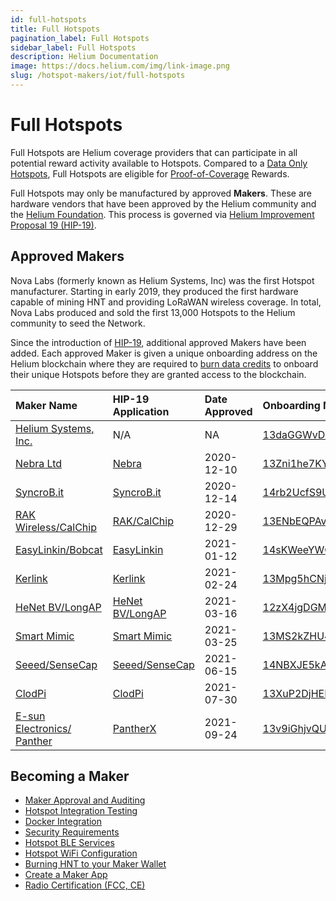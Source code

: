 ```yaml
---
id: full-hotspots
title: Full Hotspots
pagination_label: Full Hotspots
sidebar_label: Full Hotspots
description: Helium Documentation
image: https://docs.helium.com/img/link-image.png
slug: /hotspot-makers/iot/full-hotspots
---
```


# Full Hotspots


Full Hotspots are Helium coverage providers that can participate in all potential reward activity
available to Hotspots. Compared to a [Data Only Hotspots](/hotspot-makers/iot/data-only-hotspots),
Full Hotspots are eligible for [Proof-of-Coverage](/blockchain/proof-of-coverage) Rewards.

Full Hotspots may only be manufactured by approved **Makers**. These are hardware vendors that have
been approved by the Helium community and the [Helium Foundation](https://helium.foundation). This
process is governed via
[Helium Improvement Proposal 19 (HIP-19)](https://github.com/helium/HIP/blob/master/0019-third-party-manufacturers.md).

## Approved Makers

Nova Labs (formerly known as Helium Systems, Inc) was the first Hotspot manufacturer. Starting in
early 2019, they produced the first hardware capable of mining HNT and providing LoRaWAN wireless
coverage. In total, Nova Labs produced and sold the first 13,000 Hotspots to the Helium community to
seed the Network.

Since the introduction of
[HIP-19](https://github.com/helium/HIP/blob/master/0019-third-party-manufacturers.md), additional
approved Makers have been added. Each approved Maker is given a unique onboarding address on the
Helium blockchain where they are required to [burn data credits](/blockchain/transaction-fees) to
onboard their unique Hotspots before they are granted access to the blockchain.

| Maker Name                                              | HIP-19 Application                                                                                           | Date Approved | Onboarding Maker Address                                                                                                                            |
| :------------------------------------------------------ | :----------------------------------------------------------------------------------------------------------- | :------------ | :-------------------------------------------------------------------------------------------------------------------------------------------------- |
| [Helium Systems, Inc.](https://helium.com)              | N/A                                                                                                          | NA            | [13daGGWvDQyTyHFDCPz8zDSVTWgPNNfJ4oh31Teec4TRWfjMx53](https://explorer-old.helium.com/accounts/13daGGWvDQyTyHFDCPz8zDSVTWgPNNfJ4oh31Teec4TRWfjMx53) |
| [Nebra Ltd](https://www.nebra.com/)                     | [Nebra](https://github.com/dewi-alliance/hotspot-manufacturers/blob/main/applications/nebra-ltd.md)          | 2020-12-10    | [13Zni1he7KY9pUmkXMhEhTwfUpL9AcEV1m2UbbvFsrU9QPTMgE3](https://explorer-old.helium.com/accounts/13Zni1he7KY9pUmkXMhEhTwfUpL9AcEV1m2UbbvFsrU9QPTMgE3) |
| [SyncroB.it](https://syncrob.it/)                       | [SyncroB.it](https://github.com/dewi-alliance/hotspot-manufacturers/blob/main/applications/syncrobit.md)     | 2020-12-14    | [14rb2UcfS9U89QmKswpZpjRCUVCVu1haSyqyGY486EvsYtvdJmR](https://explorer-old.helium.com/accounts/14rb2UcfS9U89QmKswpZpjRCUVCVu1haSyqyGY486EvsYtvdJmR) |
| [RAK Wireless/CalChip](https://www.calchipconnect.com/) | [RAK/CalChip](https://github.com/dewi-alliance/hotspot-manufacturers/blob/main/applications/rak-wireless.md) | 2020-12-29    | [13ENbEQPAvytjLnqavnbSAzurhGoCSNkGECMx7eHHDAfEaDirdY](https://explorer-old.helium.com/accounts/13ENbEQPAvytjLnqavnbSAzurhGoCSNkGECMx7eHHDAfEaDirdY) |
| [EasyLinkin/Bobcat](https://www.bobcatminer.com)        | [EasyLinkin](https://github.com/dewi-alliance/hotspot-manufacturers/blob/main/applications/easylinkin.md)    | 2021-01-12    | [14sKWeeYWQWrBSnLGq79uRQqZyw3Ldi7oBdxbF6a54QboTNBXDL](https://explorer-old.helium.com/accounts/14sKWeeYWQWrBSnLGq79uRQqZyw3Ldi7oBdxbF6a54QboTNBXDL) |
| [Kerlink](https://www.kerlink.com)                      | [Kerlink](https://github.com/dewi-alliance/hotspot-manufacturers/tree/main/applications/kerlink)             | 2021-02-24    | [13Mpg5hCNjSxHJvWjaanwJPBuTXu1d4g5pGvGBkqQe3F8mAwXhK](https://explorer-old.helium.com/accounts/13Mpg5hCNjSxHJvWjaanwJPBuTXu1d4g5pGvGBkqQe3F8mAwXhK) |
| [HeNet BV/LongAP](https://www.longap.com)               | [HeNet BV/LongAP](https://github.com/dewi-alliance/hotspot-manufacturers/blob/main/applications/henet.md)    | 2021-03-16    | [12zX4jgDGMbJgRwmCfRNGXBuphkQRqkUTcLzYHTQvd4Qgu8kiL4](https://explorer-old.helium.com/accounts/12zX4jgDGMbJgRwmCfRNGXBuphkQRqkUTcLzYHTQvd4Qgu8kiL4) |
| [Smart Mimic](https://smartmimic.com)                   | [Smart Mimic](https://github.com/dewi-alliance/hotspot-manufacturers/blob/main/applications/smart-mimic.md)  | 2021-03-25    | [13MS2kZHU4h6wp3tExgoHdDFjBsb9HB9JBvcbK9XmfNyJ7jqzVv](https://explorer-old.helium.com/accounts/13MS2kZHU4h6wp3tExgoHdDFjBsb9HB9JBvcbK9XmfNyJ7jqzVv) |
| [Seeed/SenseCap](https://www.sensecapmx.com/)           | [Seeed/SenseCap](https://github.com/dewi-alliance/hotspot-manufacturers/blob/main/applications/seeed.md)     | 2021-06-15    | [14NBXJE5kAAZTMigY4dcjXSMG4CSqjYwvteQWwQsYhsu2TKN6AF](https://explorer-old.helium.com/accounts/14NBXJE5kAAZTMigY4dcjXSMG4CSqjYwvteQWwQsYhsu2TKN6AF) |
| [ClodPi](https://clodpi.io/)                            | [ClodPi](https://github.com/dewi-alliance/hotspot-manufacturers/blob/main/applications/clodpi.md)            | 2021-07-30    | [13XuP2DjHEHVkKguDDZD2ev5AeqMLuJ8UQ44efEcDmVTnBcvc6F](https://explorer-old.helium.com/accounts/13XuP2DjHEHVkKguDDZD2ev5AeqMLuJ8UQ44efEcDmVTnBcvc6F) |
| [E-sun Electronics/ Panther](https://panther.global/)   | [PantherX](https://github.com/dewi-alliance/hotspot-manufacturers/blob/main/applications/pantherx.md)        | 2021-09-24    | [13v9iGhjvQUtVaZXcFFRCEbL1nPR4R8QJowBgMUcaGM2v1aV6mn](https://explorer-old.helium.com/accounts/13v9iGhjvQUtVaZXcFFRCEbL1nPR4R8QJowBgMUcaGM2v1aV6mn) |

## Becoming a Maker

- [Maker Approval and Auditing](/hotspot-makers/become-a-maker/maker-approval-auditing)
- [Hotspot Integration Testing](/hotspot-makers/become-a-maker/hotspot-integration-testing)
- [Docker Integration](/hotspot-makers/become-a-maker/docker-integration)
- [Security Requirements](/hotspot-makers/become-a-maker/security-requirements)
- [Hotspot BLE Services](/hotspot-makers/become-a-maker/hotspot-ble-services)
- [Hotspot WiFi Configuration](/hotspot-makers/become-a-maker/hotspot-wifi-configuration)
- [Burning HNT to your Maker Wallet](/hotspot-makers/become-a-maker/burn-hnt-to-maker-wallet)
- [Create a Maker App](/hotspot-makers/become-a-maker/maker-app-requirements)
- [Radio Certification (FCC, CE)](/hotspot-makers/hotspot-audit-process#radio-certifications)
